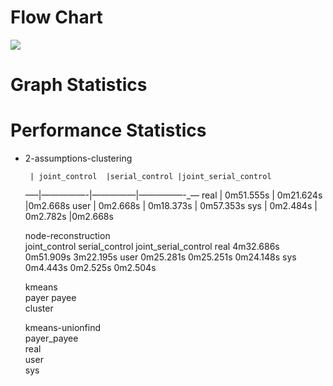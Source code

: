 # Flow Chart
<img src="https://github.com/pw2393/project_csds/blob/master/analytics/files_usage.jpeg">


# Graph Statistics



# Performance Statistics

* 2-assumptions-clustering

	   | joint_control	|serial_control	|joint_serial_control
-----|----------------|---------------|----------------_---
real |	0m51.555s     |	0m21.624s	    |0m2.668s
user |	0m2.668s     	| 0m18.373s     |	0m57.353s
sys  |   	0m2.484s	  | 0m2.782s	      |0m2.668s
			
			
	node-reconstruction		
	joint_control	serial_control	joint_serial_control
real	4m32.686s	0m51.909s	3m22.195s
user	0m25.281s	0m25.251s	0m24.148s
sys     	0m4.443s	0m2.525s	0m2.504s
			
			
	kmeans		
	payer	payee	
cluster			
			
			
			
			
	kmeans-unionfind		
	payer_payee		
real			
user			
sys     			
